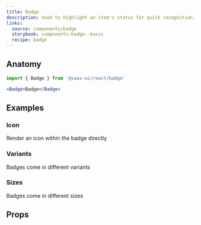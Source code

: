 ```yaml
---
title: Badge
description: Used to highlight an item's status for quick recognition.
links:
  source: components/badge
  storybook: components-badge--basic
  recipe: badge
---
```


<ExampleTabs name="badge-basic" />

## Anatomy

```jsx
import { Badge } from '@saas-ui/react/badge'
```

```jsx
<Badge>Badge</Badge>
```

## Examples

### Icon

Render an icon within the badge directly

<ExampleTabs name="badge-with-icon" />

### Variants

Badges come in different variants

<ExampleTabs name="badge-with-variants" />

### Sizes

Badges come in different sizes

<ExampleTabs name="badge-with-sizes" />

## Props

<PropTable component="Badge" part="Badge" />
